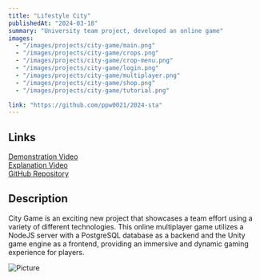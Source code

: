 ```yaml
---
title: "Lifestyle City"
publishedAt: "2024-03-18"
summary: "University team project, developed an online game"
images:
  - "/images/projects/city-game/main.png"
  - "/images/projects/city-game/crops.png"
  - "/images/projects/city-game/crop-menu.png"
  - "/images/projects/city-game/login.png"
  - "/images/projects/city-game/multiplayer.png"
  - "/images/projects/city-game/shop.png"
  - "/images/projects/city-game/tutorial.png"

link: "https://github.com/ppw0021/2024-sta"
---
```


## Links
[Demonstration Video](https://www.youtube.com/watch?v=daqNxK5K_lY)  
[Explanation Video](https://www.youtube.com/watch?v=RCq0AK35mXk)  
[GitHub Repository](https://github.com/ppw0021/2024-sta)

## Description
City Game is an exciting new project that showcases a team effort using a variety of different technologies. This online multiplayer game utilizes a NodeJS server with a PostgreSQL database as a backend and the Unity game engine as a frontend, providing an immersive and dynamic gaming experience for players.

![Picture](/images/projects/city-game/crops.png)